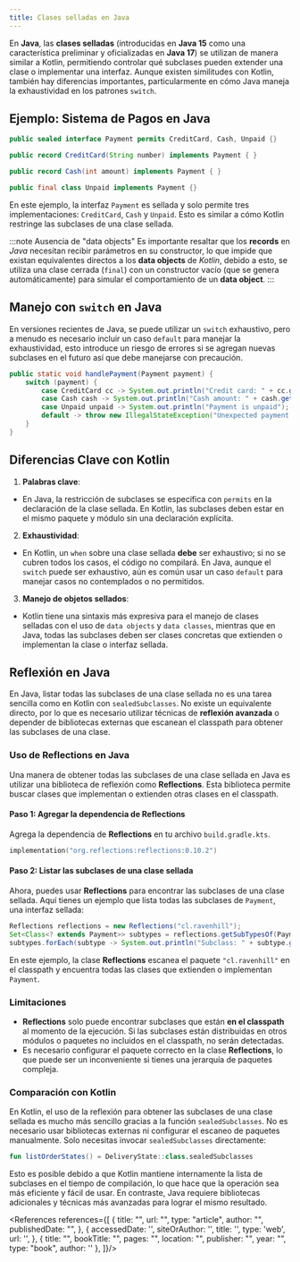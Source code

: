 ```yaml
---
title: Clases selladas en Java
---
```


<ReadingTime/>
<GithubRepoLink user="r8vnhill" repo="java-dibs" />

En **Java**, las **clases selladas** (introducidas en **Java 15** como una característica preliminar y oficializadas en **Java 17**) se utilizan de manera similar a Kotlin, permitiendo controlar qué subclases pueden extender una clase o implementar una interfaz. Aunque existen similitudes con Kotlin, también hay diferencias importantes, particularmente en cómo Java maneja la exhaustividad en los patrones `switch`.

## Ejemplo: Sistema de Pagos en Java

```java
public sealed interface Payment permits CreditCard, Cash, Unpaid {}

public record CreditCard(String number) implements Payment { }

public record Cash(int amount) implements Payment { }

public final class Unpaid implements Payment {}
```

En este ejemplo, la interfaz `Payment` es sellada y solo permite tres implementaciones: `CreditCard`, `Cash` y `Unpaid`. Esto es similar a cómo Kotlin restringe las subclases de una clase sellada.

:::note Ausencia de "data objects"
Es importante resaltar que los **records** en _Java_ necesitan recibir parámetros en su constructor, lo que impide que existan equivalentes directos a los **data objects** de _Kotlin_, debido a esto, se utiliza una clase cerrada (``final``) con un constructor vacío (que se genera automáticamente) para simular el comportamiento de un **data object**.
:::

## Manejo con `switch` en Java

En versiones recientes de Java, se puede utilizar un `switch` exhaustivo, pero a menudo es necesario incluir un caso `default` para manejar la exhaustividad, esto introduce un riesgo de errores si se agregan nuevas subclases en el futuro así que debe manejarse con precaución.

```java
public static void handlePayment(Payment payment) {
    switch (payment) {
        case CreditCard cc -> System.out.println("Credit card: " + cc.getNumber());
        case Cash cash -> System.out.println("Cash amount: " + cash.getAmount());
        case Unpaid unpaid -> System.out.println("Payment is unpaid");
        default -> throw new IllegalStateException("Unexpected payment type: " + payment);
    }
}
```

## Diferencias Clave con Kotlin

1. **Palabras clave**:
  - En Java, la restricción de subclases se especifica con `permits` en la declaración de la clase sellada. En Kotlin, las subclases deben estar en el mismo paquete y módulo sin una declaración explícita.

2. **Exhaustividad**:
  - En Kotlin, un `when` sobre una clase sellada **debe** ser exhaustivo; si no se cubren todos los casos, el código no compilará. En Java, aunque el `switch` puede ser exhaustivo, aún es común usar un caso `default` para manejar casos no contemplados o no permitidos.

3. **Manejo de objetos sellados**:
  - Kotlin tiene una sintaxis más expresiva para el manejo de clases selladas con el uso de `data objects` y `data classes`, mientras que en Java, todas las subclases deben ser clases concretas que extienden o implementan la clase o interfaz sellada.

## Reflexión en Java

En Java, listar todas las subclases de una clase sellada no es una tarea sencilla como en Kotlin con `sealedSubclasses`. No existe un equivalente directo, por lo que es necesario utilizar técnicas de **reflexión avanzada** o depender de bibliotecas externas que escanean el classpath para obtener las subclases de una clase.

### Uso de Reflections en Java

Una manera de obtener todas las subclases de una clase sellada en Java es utilizar una biblioteca de reflexión como **Reflections**. Esta biblioteca permite buscar clases que implementan o extienden otras clases en el classpath.

#### Paso 1: Agregar la dependencia de **Reflections**

Agrega la dependencia de **Reflections** en tu archivo `build.gradle.kts`.

```kotlin
implementation("org.reflections:reflections:0.10.2")
```

#### Paso 2: Listar las subclases de una clase sellada

Ahora, puedes usar **Reflections** para encontrar las subclases de una clase sellada. Aquí tienes un ejemplo que lista todas las subclases de `Payment`, una interfaz sellada:

```java
Reflections reflections = new Reflections("cl.ravenhill");
Set<Class<? extends Payment>> subtypes = reflections.getSubTypesOf(Payment.class);
subtypes.forEach(subtype -> System.out.println("Subclass: " + subtype.getName()));
```

En este ejemplo, la clase **Reflections** escanea el paquete `"cl.ravenhill"` en el classpath y encuentra todas las clases que extienden o implementan `Payment`.

### Limitaciones

- **Reflections** solo puede encontrar subclases que están **en el classpath** al momento de la ejecución. Si las subclases están distribuidas en otros módulos o paquetes no incluidos en el classpath, no serán detectadas.
- Es necesario configurar el paquete correcto en la clase **Reflections**, lo que puede ser un inconveniente si tienes una jerarquía de paquetes compleja.

### Comparación con Kotlin

En Kotlin, el uso de la reflexión para obtener las subclases de una clase sellada es mucho más sencillo gracias a la función `sealedSubclasses`. No es necesario usar bibliotecas externas ni configurar el escaneo de paquetes manualmente. Solo necesitas invocar `sealedSubclasses` directamente:

```kotlin
fun listOrderStates() = DeliveryState::class.sealedSubclasses
```

Esto es posible debido a que Kotlin mantiene internamente la lista de subclases en el tiempo de compilación, lo que hace que la operación sea más eficiente y fácil de usar. En contraste, Java requiere bibliotecas adicionales y técnicas más avanzadas para lograr el mismo resultado.

<References references={[
    {
        title: "",
        url: "",
        type: "article",
        author: "",
        publishedDate: "",
    },
    {
        accessedDate: '',
        siteOrAuthor: '',
        title: '',
        type: 'web',
        url: '',
    },
    {
        title: "",
        bookTitle: "",
        pages: "",
        location: "",
        publisher: "",
        year: "",
        type: "book",
        author: ''
    },
]}/>
